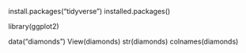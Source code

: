 install.packages("tidyverse")
installed.packages()

library(ggplot2)

data("diamonds")
View(diamonds)
str(diamonds)
colnames(diamonds)
